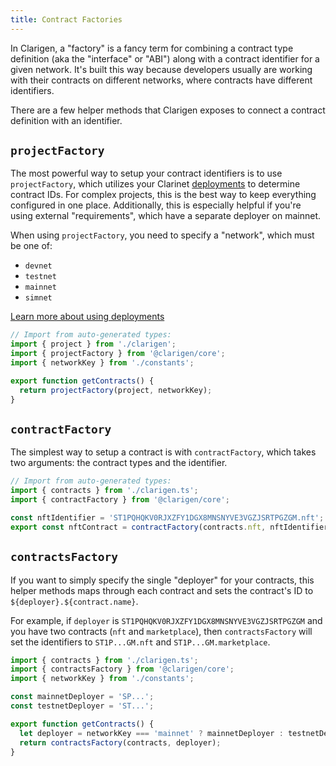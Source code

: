 ```yaml
---
title: Contract Factories
---
```


In Clarigen, a "factory" is a fancy term for combining a contract type definition (aka the "interface" or "ABI") along with a contract identifier for a given network. It's built this way because developers usually are working with their contracts on different networks, where contracts have different identifiers.

There are a few helper methods that Clarigen exposes to connect a contract definition with an identifier.

## `projectFactory`

The most powerful way to setup your contract identifiers is to use `projectFactory`, which utilizes your Clarinet [deployments](./deployments) to determine contract IDs. For complex projects, this is the best way to keep everything configured in one place. Additionally, this is especially helpful if you're using external "requirements", which have a separate deployer on mainnet.

When using `projectFactory`, you need to specify a "network", which must be one of:

- `devnet`
- `testnet`
- `mainnet`
- `simnet`

[Learn more about using deployments](./deployments)

```ts showLineNumbers {7}
// Import from auto-generated types:
import { project } from './clarigen';
import { projectFactory } from '@clarigen/core';
import { networkKey } from './constants';

export function getContracts() {
  return projectFactory(project, networkKey);
}
```

## `contractFactory`

The simplest way to setup a contract is with `contractFactory`, which takes two arguments: the contract types and the identifier.

```ts {6}
// Import from auto-generated types:
import { contracts } from './clarigen.ts';
import { contractFactory } from '@clarigen/core';

const nftIdentifier = 'ST1PQHQKV0RJXZFY1DGX8MNSNYVE3VGZJSRTPGZGM.nft';
export const nftContract = contractFactory(contracts.nft, nftIdentifier);
```

## `contractsFactory`

If you want to simply specify the single "deployer" for your contracts, this helper methods maps through each contract and sets the contract's ID to `${deployer}.${contract.name}`.

For example, if `deployer` is `ST1PQHQKV0RJXZFY1DGX8MNSNYVE3VGZJSRTPGZGM` and you have two contracts (`nft` and `marketplace`), then `contractsFactory` will set the identifiers to `ST1P...GM.nft` and `ST1P...GM.marketplace`.

```ts showLineNumbers {10}
import { contracts } from './clarigen.ts';
import { contractsFactory } from '@clarigen/core';
import { networkKey } from './constants';

const mainnetDeployer = 'SP...';
const testnetDeployer = 'ST...';

export function getContracts() {
  let deployer = networkKey === 'mainnet' ? mainnetDeployer : testnetDeployer;
  return contractsFactory(contracts, deployer);
}
```
